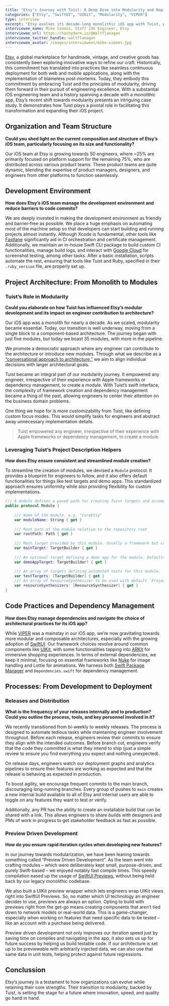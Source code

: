 ```yaml
---
title: "Etsy's Journey with Tuist: A Deep Dive into Modularity and Rapid Iteration"
categories: ["Etsy", "SwiftUI", "UIKit", "Modularity", "VIPER"]
type: interview
excerpt: "Etsy evolves its decade-long monolithic iOS app with Tuist, paving the way for modular development. With nearly 50 iOS engineers, they leverage Tuist for streamlined module creation and emphasize a unified approach to architecture. Transitioning to SwiftUI and adopting Preview Driven Development, Etsy champions rapid iteration, testability, and consistent quality. Their tech journey reflects innovation at its best. "
interviewee_name: Mike Simons, Staff iOS Engineer, Etsy
interviewee_url: https://hachyderm.io/@Waltflanagan
interviewee_twitter_handle: waltflanagan
interviewee_avatar: /images/interviewees/mike-simons.jpg
---
```


[Etsy](https://www.etsy.com/), a global marketplace for handmade, vintage, and creative goods has consistently been exploring innovative ways to refine our craft. Historically, this commitment has translated into practices like seamless continuous deployment for both web and mobile applications, along with the implementation of blameless post-mortems. Today, they embody this commitment by embracing Tuist and the principles of modularity, driving them forward in their pursuit of engineering excellence.
With a substantial iOS engineering team and a history spanning a decade with a monolithic app, Etsy’s recent shift towards modularity presents an intriguing case study. It demonstrates how Tuist plays a pivotal role in facilitating this transformation and expanding their iOS project.

## Organization and Team Structure

**Could you shed light on the current composition and structure of Etsy’s iOS team, particularly focusing on its size and functionality?**

Our iOS team at Etsy is growing towards 50 engineers, where ~25% are primarily focused on platform support for the remaining 75%, who are distributed across various product teams. These product teams are quite dynamic, blending the expertise of product managers, designers, and engineers from other platforms to function seamlessly.

## Development Environment

**How does Etsy’s iOS team manage the development environment and reduce barriers to code commits?**

We are deeply invested in making the development environment as friendly and barrier-free as possible. We place a huge emphasis on automating most of the machine setup so that developers can start building and running projects almost instantly. Although Xcode is fundamental, other tools like [Fastlane](https://fastlane.tools/) significantly aid in CI orchestration and certificate management. Additionally, we maintain an in-house Swift CLI package to build custom CI functionalities, manage build logs, and interact with [Google Cloud](https://cloud.google.com/) for screenshot testing, among other tasks.
After a basic installation, scripts automate the rest, ensuring that tools like Tuist and Ruby, specified in their `.ruby_version` file, are properly set up.

## Project Architecture: From Monolith to Modules

### Tuist’s Role in Modularity

**Could you elaborate on how Tuist has influenced Etsy’s modular development and its impact on engineer contribution to architecture?**

Our iOS app was a monolith for nearly a decade. As we scaled, modularity became essential. Today, our transition is well underway, moving from a single block to a component-based architecture. The journey began with just five modules, but today we boast 35 modules, with more in the pipeline.

We promote a democratic approach where any engineer can contribute to the architecture or introduce new modules. Through what we describe as a [“conversational approach to architecture,”](https://martinfowler.com/articles/scaling-architecture-conversationally.html) we aim to align individual decisions with larger architectural goals.

Tuist became an integral part of our modularity journey. It empowered any engineer, irrespective of their experience with Apple frameworks or dependency management, to create a module. With Tuist’s swift interface, the complexity of framework creation and dependency management became a thing of the past, allowing engineers to center their attention on the business domain problems.

One thing we hope for is more customizability from Tuist, like defining custom focus modes. This would simplify tasks for engineers and abstract away unnecessary implementation details.

> Tuist empowered any engineer, irrespective of their experience with Apple frameworks or dependency management, to create a module.

### Leveraging Tuist’s Project Description Helpers

**How does Etsy ensure consistent and streamlined module creation?**

To streamline the creation of modules, we devised a `Module` protocol. It provides a blueprint for engineers to follow, and it also offers default functionalities for things like test targets and demo apps. This standardized approach ensures uniformity while also providing flexibility for custom implementations.

```swift
/// A module defines a paved path for creating Tuist targets and accompanying helper targets
public protocol Module {
    
    /// Name of the module. e.g. "CoreEtsy"
    var moduleName: String { get }
    
    /// Root path of the module relative to the repository root
    var rootPath: Path { get }
    
    /// Main target provided by this module. Usually a framework but could be any target built with `TargetBuilder`
    var mainTarget: TargetBuilder { get }
    
    /// An optional target defining a demo app for the module. Defaults to `.swiftUIDemoApp`. Override to ignore or specify `.uiKitDemoApp`
    var demoAppTarget: TargetBuilder? { get }
    
    /// An array of targets defining automated tests for this module.  Defaults to a single unit test target. Override to modify or add other test targets like `.uiTestTarget`
    var testTargets: [TargetBuilder] { get }
    /// An array of ResourceSynthesizer to be used with default `Project`
    var resourceSynthesizers: [ResourceSynthesizer] { get }
}
```

## Code Practices and Dependency Management

**How does Etsy manage dependencies and navigate the choice of architectural practices for its iOS app?**

While [VIPER](https://www.objc.io/issues/13-architecture/viper/) was a mainstay in our iOS app, we’re now gravitating towards more modular and composable architectures, especially with the growing adoption of [SwiftUI](https://developer.apple.com/xcode/swiftui/). Our framework choices revolve around common components like [UIKit](https://developer.apple.com/documentation/uikit), with some functionalities tapping into [ARKit](https://developer.apple.com/augmented-reality/) for immersive shopping experiences. In terms of external dependencies, we keep it minimal, focusing on essential frameworks like [Nuke](https://github.com/kean/Nuke) for image handling and Lottie for animations. We harness both [Swift Package Manager](https://www.swift.org/package-manager/) and `Dependencies.swift` for dependency management.

## Processes: From Development to Deployment

### Releases and Distribution

**What is the frequency of your releases internally and to production? Could you outline the process, tools, and key personnel involved in it?**

We recently transitioned from bi-weekly to weekly releases. The process is designed to automate tedious tasks while maintaining engineer involvement throughout. Before each release, engineers review their commits to ensure they align with the intended outcomes. Before branch cut, engineers verify that the code they committed is what they intend to ship (just a simple review to ensure you find everything you expect and nothing unexpected).

On release days, engineers watch our deployment graphs and analytics pipelines to ensure their features are working as expected and that the release is behaving as expected in production.

To boost agility, we encourage frequent commits to the main branch, discouraging long-running branches. Every group of pushes to `main` creates a new internal build available to all of Etsy and internal users are able to toggle on any features they want to test or verify.

Additionally, any PR has the ability to create an installable build that can be shared with a link. This allows engineers to share builds with designers and PMs of work in progress to get stakeholder feedback as fast as possible.

### Preview Driven Development

**How do you ensure rapid iteration cycles when developing new features?**

In our journey towards modularization, we have been leaning towards something called “Preview Driven Development”. As the team went into crafting modules – which were deliberately kept small, purpose-driven, and purely Swift-based – we enjoyed notably fast compile times. This speedy compilation eased up the usage of [SwiftUI Previews](https://developer.apple.com/documentation/swiftui/previews-in-xcode), without being held back by our legacy monolithic codebase.

We also built a UIKit preview wrapper which lets engineers wrap UIKit views right into SwiftUI Previews. So, no matter which UI technology an engineer decides to use, previews are always an option. Opting to build with previews right from the get-go means creating components that aren’t tied down to network models or real-world data. This is a game-changer, especially when working on features that need specific data to be tested –like an account with a purchase being delivered.

Preview driven development not only improves our iteration speed just by saving time on compiles and navigating in the app, it also sets us up for future success by helping us build testable code. If our architecture is set up to be previewable with arbitrarily injected data, we can also use that same data in unit tests, helping protect against future regressions.

## Conclussion

Etsy’s journey is a testament to how organizations can evolve while retaining their core strengths. Their transition to modularity, backed by Tuist, is setting the stage for a future where innovation, speed, and quality go hand in hand.